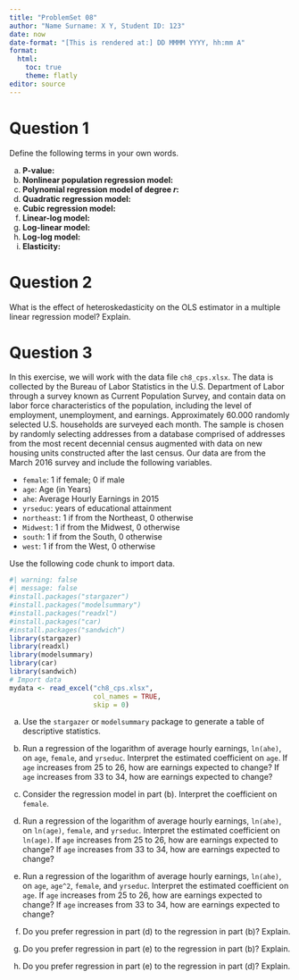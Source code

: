 ---
title: "ProblemSet 08"
author: "Name Surname: X Y, Student ID: 123"
date: now
date-format: "[This is rendered at:] DD MMMM YYYY, hh:mm A"
format:
  html:
    toc: true
    theme: flatly
editor: source
---

# Question 1

Define the following terms in your own words.

a. **P-value:**
a. **Nonlinear population regression model:** 
a. **Polynomial regression model of degree $r$:** 
a. **Quadratic regression model:** 
a. **Cubic regression model:** 
a. **Linear-log model:** 
a. **Log-linear model:** 
a. **Log-log model:** 
a. **Elasticity:** 

# Question 2

What is the effect of heteroskedasticity on the OLS estimator in a multiple linear regression model? Explain.

# Question 3

In this exercise, we will work with the data file `ch8_cps.xlsx`. The data is collected by the Bureau of Labor Statistics in the U.S. Department of Labor through a survey known as Current Population Survey, and contain data on labor force characteristics of the population, including the level of employment, unemployment, and earnings. Approximately $60.000$ randomly selected U.S. households are surveyed each month. The sample is chosen by randomly selecting addresses from a database comprised of addresses from the most recent decennial census augmented with data on new housing units constructed after the last census. Our data are from the March 2016 survey and include the following variables.

- `female`: 1 if female; 0 if male 
- `age`: Age (in Years)
- `ahe`: Average Hourly Earnings in 2015 
- `yrseduc`: years of educational attainment 
- `northeast`: 1 if from the Northeast, 0 otherwise
- `Midwest`: 1 if from the Midwest, 0 otherwise
- `south`: 1 if from the South, 0 otherwise
- `west`: 1 if from the West, 0 otherwise

Use the following code chunk to import data.

```{r}
#| warning: false
#| message: false
#install.packages("stargazer")
#install.packages("modelsummary")
#install.packages("readxl")
#install.packages("car)
#install.packages("sandwich")
library(stargazer)
library(readxl)
library(modelsummary)
library(car)
library(sandwich)
# Import data
mydata <- read_excel("ch8_cps.xlsx",
                     col_names = TRUE,
                     skip = 0)
```

(a) Use the `stargazer` or `modelsummary` package to generate a table of descriptive statistics.

(b) Run a regression of the logarithm of average hourly earnings, `ln(ahe)`, on `age`, `female`, and `yrseduc`. Interpret the estimated coefficient on `age`. If `age` increases from $25$ to $26$, how are earnings expected to change? If `age` increases from $33$ to $34$, how are earnings expected to change?

(c) Consider the regression model in part (b). Interpret the coefficient on `female`.

(d) Run a regression of the logarithm of average hourly earnings, `ln(ahe)`, on `ln(age)`, `female`, and `yrseduc`. Interpret the estimated coefficient on `ln(age)`. If `age` increases from $25$ to $26$, how are earnings expected to change? If `age` increases from $33$ to $34$, how are earnings expected to change?

(e) Run a regression of the logarithm of average hourly earnings, `ln(ahe)`, on `age`, `age^2`, `female`, and `yrseduc`. Interpret the estimated coefficient on `age`. If `age` increases from $25$ to $26$, how are earnings expected to change? If `age` increases from $33$ to $34$, how are earnings expected to change?

(f) Do you prefer regression in part (d) to the regression in part (b)? Explain.

(g) Do you prefer regression in part (e) to the regression in part (b)? Explain.

(h) Do you prefer regression in part (e) to the regression in part (d)? Explain. 
